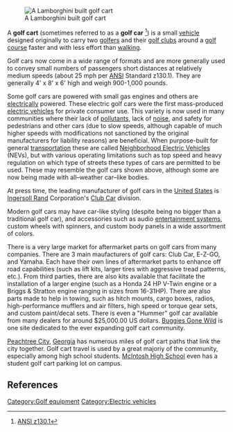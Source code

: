 [[Image:Lamborghini1.jpg|thumb|right|A Lamborghini built golf cart]]

A '''golf cart''' (sometimes referred to as a '''golf car''' <ref name="ANSI">[http://www.ansi.org/news_publications/media_tips/golf.aspx?menuid=7 ANSI z130.1]</ref>) is a small [[vehicle]] designed originally to carry two [[golf]]ers and their [[Golf club (equipment)|golf clubs]] around a [[golf course]] faster and with less effort than [[walking]].

Golf cars now come in a wide range of formats and are more generally used to convey small numbers of passengers short distances at relatively medium speeds (about 25 mph per [[ANSI]] Standard z130.1).  They are generally 4' x 8' x 6' high and weigh 900-1,000 pounds.

Some golf cars are powered with small gas engines and others are [[electric motor|electric]]ally powered. These electric golf cars were the first mass-produced [[electric vehicle]]s for private consumer use. This variety is now used in many communities where their lack of [[pollutants]], lack of [[noise]], and safety for pedestrians and other cars (due to slow speeds, although capable of much higher speeds with modifications not sanctioned by the original manufacturers for liability reasons) are beneficial. When purpose-built for general [[transport|transportation]] these are called [[Neighborhood electric vehicle|Neighborhood Electric Vehicles]] (NEVs), but with various operating limitations such as top speed and heavy regulation on which type of streets these types of cars are permitted to be used. These may resemble the golf cars shown above, although some are now being made with all&ndash;weather car&ndash;like bodies.

At press time, the leading manufacturer of golf cars in the [[United States]] is [[Ingersoll Rand]] Corporation's [[Club Car]] division.

Modern golf cars may have car-like styling (despite being no bigger than a traditional golf car), and accessories such as audio [[entertainment system]]s, custom wheels with spinners, and custom body panels in a wide assortment of colors.

There is a very large market for aftermarket parts on golf cars from many companies. There are 3 main maufacturers of golf cars:  Club Car, E-Z-GO, and Yamaha.  Each have their own lines of aftermarket parts to enhance off road capabilities (such as lift kits, larger tires with aggressive tread patterns, etc.). From third parties, there are also kits available that facilitate the installation of a larger engine (such as a Honda 24 HP V-Twin engine or a Briggs & Stratton engine ranging in sizes from 16-31HP).  There are also parts made to help in towing, such as hitch mounts, cargo boxes, radios, high-performance mufflers and air filters, high speed or torque gear sets, and custom paint/decal sets. There is even a "Hummer" golf car available from many dealers for around $25,000.00 US dollars. [http://www.buggiesgonewild.com Buggies Gone Wild] is one site dedicated to the ever expanding golf cart community.

[[Peachtree City]], [[Georgia (U.S. state)|Georgia]] has numerous miles of golf cart paths that link the city together. Golf cart travel is used by a great majoriy of the community, especially among high school students. [[McIntosh High School]] even has a student golf cart parking lot on campus.

 

==References==
<references />

[[Category:Golf equipment]]
[[Category:Electric vehicles]]